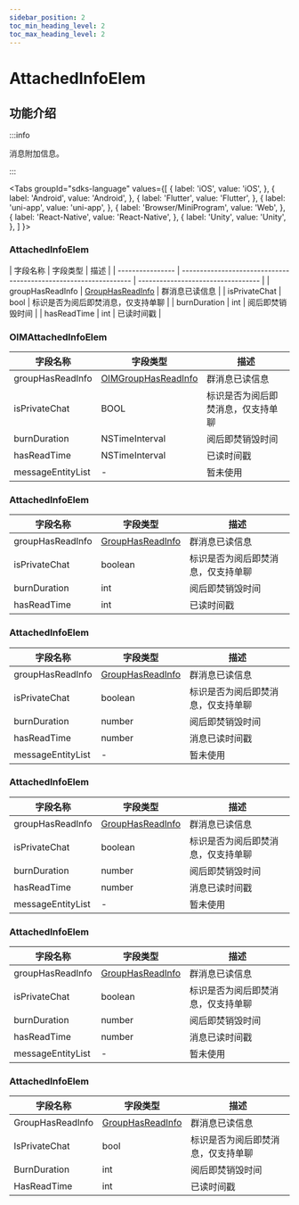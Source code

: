 ```yaml
---
sidebar_position: 2
toc_min_heading_level: 2
toc_max_heading_level: 2
---
```


# AttachedInfoElem

## 功能介绍

:::info

消息附加信息。

:::

<Tabs
groupId="sdks-language"
values={[
{ label: 'iOS', value: 'iOS', },
{ label: 'Android', value: 'Android', },
{ label: 'Flutter', value: 'Flutter', },
{ label: 'uni-app', value: 'uni-app', },
{ label: 'Browser/MiniProgram', value: 'Web', },
{ label: 'React-Native', value: 'React-Native', },
{ label: 'Unity', value: 'Unity', },
]
}>

<TabItem value="Flutter">

### AttachedInfoElem

| 字段名称         | 字段类型                                                         | 描述                               | | ---------------- | ---------------------------------------------------------------- | ---------------------------------- |
| groupHasReadInfo | [GroupHasReadInfo](docs/sdks/class/message/groupHasReadInfo.mdx) | 群消息已读信息                     |
| isPrivateChat    | bool                                                             | 标识是否为阅后即焚消息，仅支持单聊 |
| burnDuration     | int                                                              | 阅后即焚销毁时间                   |
| hasReadTime      | int                                                              | 已读时间戳                         |

</TabItem>

<TabItem value="iOS">

### OIMAttachedInfoElem

| 字段名称          | 字段类型                                                            | 描述                               |
| ----------------- | ------------------------------------------------------------------- | ---------------------------------- |
| groupHasReadInfo  | [OIMGroupHasReadInfo](docs/sdks/class/message/groupHasReadInfo.mdx) | 群消息已读信息                     |
| isPrivateChat     | BOOL                                                                | 标识是否为阅后即焚消息，仅支持单聊 |
| burnDuration      | NSTimeInterval                                                      | 阅后即焚销毁时间                   |
| hasReadTime       | NSTimeInterval                                                      | 已读时间戳                         |
| messageEntityList | -                                                                   | 暂未使用                           |

</TabItem>

<TabItem value="Android">

### AttachedInfoElem

| 字段名称         | 字段类型                                                         | 描述                               |
| ---------------- | ---------------------------------------------------------------- | ---------------------------------- |
| groupHasReadInfo | [GroupHasReadInfo](docs/sdks/class/message/groupHasReadInfo.mdx) | 群消息已读信息                     |
| isPrivateChat    | boolean                                                          | 标识是否为阅后即焚消息，仅支持单聊 |
| burnDuration     | int                                                              | 阅后即焚销毁时间                   |
| hasReadTime      | int                                                              | 已读时间戳                         |

</TabItem>

<TabItem value="Web">

### AttachedInfoElem

| 字段名称          | 字段类型                                                         | 描述                               |
| ----------------- | ---------------------------------------------------------------- | ---------------------------------- |
| groupHasReadInfo  | [GroupHasReadInfo](docs/sdks/class/message/groupHasReadInfo.mdx) | 群消息已读信息                     |
| isPrivateChat     | boolean                                                          | 标识是否为阅后即焚消息，仅支持单聊 |
| burnDuration      | number                                                           | 阅后即焚销毁时间                   |
| hasReadTime       | number                                                           | 消息已读时间戳                     |
| messageEntityList | -                                                                | 暂未使用                           |

</TabItem>

<TabItem value="uni-app">

### AttachedInfoElem

| 字段名称          | 字段类型                                                         | 描述                               |
| ----------------- | ---------------------------------------------------------------- | ---------------------------------- |
| groupHasReadInfo  | [GroupHasReadInfo](docs/sdks/class/message/groupHasReadInfo.mdx) | 群消息已读信息                     |
| isPrivateChat     | boolean                                                          | 标识是否为阅后即焚消息，仅支持单聊 |
| burnDuration      | number                                                           | 阅后即焚销毁时间                   |
| hasReadTime       | number                                                           | 消息已读时间戳                     |
| messageEntityList | -                                                                | 暂未使用                           |

</TabItem>


<TabItem value="React-Native">

### AttachedInfoElem

| 字段名称          | 字段类型                                                         | 描述                               |
| ----------------- | ---------------------------------------------------------------- | ---------------------------------- |
| groupHasReadInfo  | [GroupHasReadInfo](docs/sdks/class/message/groupHasReadInfo.mdx) | 群消息已读信息                     |
| isPrivateChat     | boolean                                                          | 标识是否为阅后即焚消息，仅支持单聊 |
| burnDuration      | number                                                           | 阅后即焚销毁时间                   |
| hasReadTime       | number                                                           | 消息已读时间戳                     |
| messageEntityList | -                                                                | 暂未使用                           |

</TabItem>

<TabItem value="Unity">

### AttachedInfoElem

| 字段名称         | 字段类型                                                         | 描述                               |
| ---------------- | ---------------------------------------------------------------- | ---------------------------------- |
| GroupHasReadInfo | [GroupHasReadInfo](docs/sdks/class/message/groupHasReadInfo.mdx) | 群消息已读信息                     |
| IsPrivateChat    | bool                                                             | 标识是否为阅后即焚消息，仅支持单聊 |
| BurnDuration     | int                                                              | 阅后即焚销毁时间                   |
| HasReadTime      | int                                                              | 已读时间戳                         |

</TabItem>

</Tabs>
